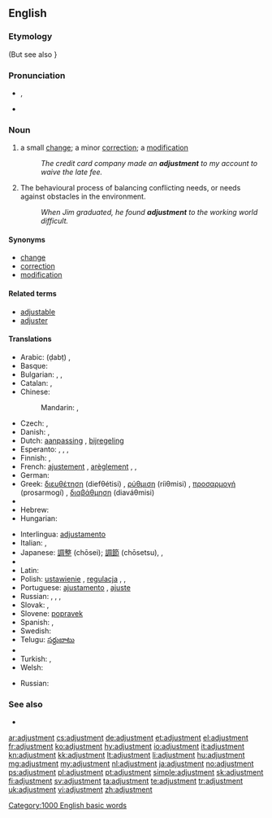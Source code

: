 ==English==

===Etymology===
{{suffix|adjust|ment}} (But see also {{etyl|fr|-}} {{term|ajustement|lang=fr}}}

===Pronunciation===
* {{IPA|/əˈdʒʌst.mənt/}}, {{X-SAMPA|/@"dZVst.m@nt/}}
* {{audio|en-us-adjustment.ogg|Audio (US)}}

===Noun===
{{en-noun}}

# a small [[change]]; a minor [[correction]]; a [[modification]]
#: ''The credit card company made an '''adjustment''' to my account to waive the late fee.''
# The behavioural process of balancing conflicting needs, or needs against obstacles in the environment.
#: ''When Jim graduated, he found '''adjustment''' to the working world difficult.''
{{rfdef|numerous missing senses|lang=en}}

====Synonyms====
{{checksyns}}
* [[change]]
* [[correction]]
* [[modification]]

====Related terms====
* [[adjustable]]
* [[adjuster]]

====Translations====
{{trans-top|small change}}
* Arabic: {{Arab|[[ضبط]]}} (ḍabṭ) {{m}}, {{t|ar|ضبط|m|tr=ḍabṭ|sc=Arab}}
* Basque: {{t|eu|egokitze|xs=Basque}}
* Bulgarian: {{t|bg|нагласяване}}, {{t|bg|приспособяване}}, {{t|bg|настройка}}
* Catalan: {{t|ca|ajust|m}}, {{t|ca|ajustment|m}}
* Chinese:
*: Mandarin: {{t|cmn|調整|sc=Hani}}, {{t|cmn|调整|tr=tiáozhěng|sc=Hani}}
* Czech: {{t|cs|přizpůsobení}}, {{t|cs|úprava}}
* Danish: {{t|da|justering|c}}, {{t|da|tilpasning|c}}
* Dutch: [[aanpassing]] {{f}}, [[bijregeling]] {{f}}
* Esperanto: {{t-|eo|adapto|xs=Esperanto}}, {{t|eo|akomodo|xs=Esperanto}}, {{t|eo|alĝustigo|xs=Esperanto}}, {{t|eo|ĝustigo|xs=Esperanto}}
* Finnish: {{t-|fi|säätö}}, {{t-|fi|hienosäätö}}
* French: [[ajustement]] {{m}}, [[arèglement]] {{m}}, {{t|fr|ajustement|m}}, {{t|fr|arèglement|m}}
* German: {{t+|de|Anpassung|f}}
* Greek: [[διευθέτηση]] (diefθétisi) {{f}}, [[ρύθμιση]] (ríiθmisi) {{f}}, [[προσαρμογή]] (prosarmogí) {{f}}, [[διαβάθμηση]] (diaváθmisi) {{f}}
* {{trreq|gn}}
* Hebrew: {{t+|he|כוון|m|alt=כִּוּוּן}}
* Hungarian: {{t|hu|beállítás}}
{{trans-mid}}
* Interlingua: [[adjustamento]]
* Italian: {{t+|it|adattamento|m}}, {{t+|it|inserimento|m}}
* Japanese: [[調整]] (chōsei); [[調節]] (chōsetsu), {{t|ja|調整|tr=ちょうせい, chōsei|sc=Jpan}}, {{t|ja|調節|tr=ちょうせつ, chōsetsu|sc=Jpan}}
* {{trreq|ko}}
* Latin: {{t-|la|accommodatio|f|alt=accommodātiō}}
* Polish: [[ustawienie]] {{n}}, [[regulacja]] {{f}}, {{t|pl|ustawienie|n}}, {{t|pl|regulacja|f}}
* Portuguese: [[ajustamento]] {{m}}, [[ajuste]] {{m}}
* Russian: {{t|ru|юстировка|f|tr=justiróvka}}, {{t|ru|приспосабливание|tr=prisposablivanie|sc=Cyrl}}, {{t|ru|регулировка|f|tr=regulirovka|sc=Cyrl}}, {{t|ru|настройка|f|tr=nastrójka|sc=Cyrl}}
* Slovak: {{t|sk|prispôsobenie|n}}, {{t|sk|úprava|f}}
* Slovene: [[popravek]] {{m}}
* Spanish: {{t-|es|ajuste|m}}, {{t|es|modificación|f}}
* Swedish: {{t|sv|justering|c}}
* Telugu: [[సర్దుబాటు]]
* {{trreq|tpn}}
* Turkish: {{t|tr|ayarlama}}, {{t|tr|ayar}}
* Welsh: {{t|cy|cyweiriad|m|xs=Welsh}}
{{trans-bottom}}

{{trans-top|(psychology) The behavioural process of balancing conflicting needs, or needs against obstacles in the environment}}
* Russian: {{t+|ru|адаптация|f}}
{{trans-mid}}
{{trans-bottom}}

===See also===
* {{pedia}}

[[Category:1000 English basic words]]

[[ar:adjustment]]
[[cs:adjustment]]
[[de:adjustment]]
[[et:adjustment]]
[[el:adjustment]]
[[fr:adjustment]]
[[ko:adjustment]]
[[hy:adjustment]]
[[io:adjustment]]
[[it:adjustment]]
[[kn:adjustment]]
[[kk:adjustment]]
[[lt:adjustment]]
[[li:adjustment]]
[[hu:adjustment]]
[[mg:adjustment]]
[[my:adjustment]]
[[nl:adjustment]]
[[ja:adjustment]]
[[no:adjustment]]
[[ps:adjustment]]
[[pl:adjustment]]
[[pt:adjustment]]
[[simple:adjustment]]
[[sk:adjustment]]
[[fi:adjustment]]
[[sv:adjustment]]
[[ta:adjustment]]
[[te:adjustment]]
[[tr:adjustment]]
[[uk:adjustment]]
[[vi:adjustment]]
[[zh:adjustment]]